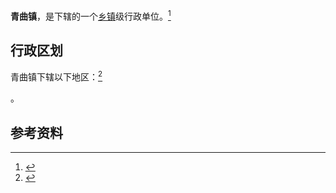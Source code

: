 {{中国乡级行政区|42/03/21/103/000}}

'''青曲镇'''，是{{PRC admin/fullname|42/03/21/103/000|3}}下辖的一个[[乡镇|乡镇]]级行政单位。<ref>{{PRC admin/ref sgc|{{PRC admin/parent|42/03/21/103/000}}}}</ref>

== 行政区划 ==

青曲镇下辖以下地区：<ref>{{PRC admin/ref sgc|42/03/21/103/000}}</ref>

{{PRC admin/children|42/03/21/103/000}}。

== 参考资料 ==

{{reflist}}

{{行政区划小作品}}
{{PRC admin/navcat|42/03/21/103/000}}